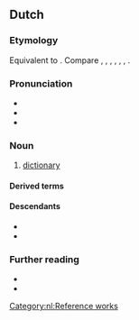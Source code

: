 ==Dutch==
{{wikipedia|lang=nl}}

===Etymology===
Equivalent to {{af|nl|woord|t1=word|-en-|boek|t3=book}}. Compare {{cog|fy|wurdboek|t=dictionary}}, {{cog|nds-de|Woordenbook}}, {{m|nds-de|Wöörbook|t=dictionary}}, {{cog|de|Wörterbuch|t=dictionary}}, {{cog|sv|ordbok|t=dictionary}}, {{cog|da|ordbog|t=dictionary}}, {{cog|en|wordbook}}.

===Pronunciation===
* {{IPA|nl|/ˈʋoːrdə(n)ˌbuk/|[ˈʋʊːrdə(n)ˌbuk]}}
* {{audio|nl|Nl-woordenboek.ogg|audio}}
* {{hyphenation|nl|woor|den|boek}}

===Noun===
{{nl-noun|n|-en|woordenboekje}}

# [[dictionary]]
#: {{syn|nl|dictionaire}}

====Derived terms====
{{der2
|nl|uitspraakwoordenboek
|vertaalwoordenboek
}}

====Descendants====
* {{desc|af|woordeboek}}
* {{desc|srn|wortubuku|bor=1}}

===Further reading===
* {{R:WNT|M087164}}
* {{R:Van Dale online}}

[[Category:nl:Reference works]]